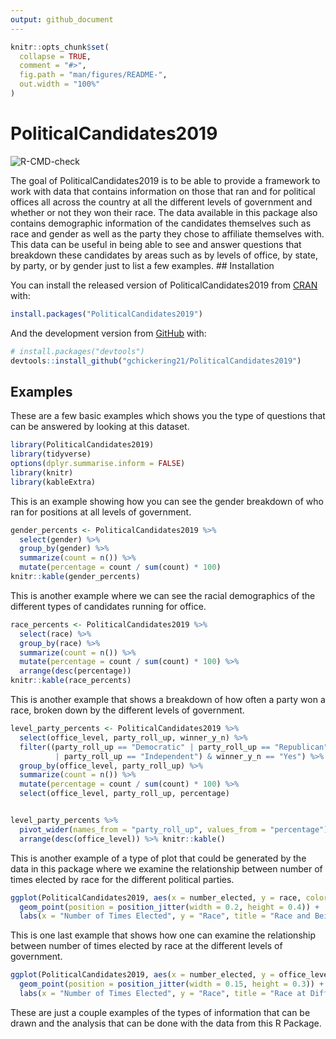 ```yaml
---
output: github_document
---
```


<!-- README.md is generated from README.Rmd. Please edit that file -->

```r
knitr::opts_chunk$set(
  collapse = TRUE,
  comment = "#>",
  fig.path = "man/figures/README-",
  out.width = "100%"
)
```

# PoliticalCandidates2019

<!-- badges: start -->
![R-CMD-check](https://github.com/gchickering21/PoliticalCandidates2019/workflows/R-CMD-check/badge.svg)
<!-- badges: end -->

The goal of PoliticalCandidates2019 is to be able to provide a framework to work with data that contains information on those that ran and for political offices all across the country at all the different levels of government and whether or not they won their race. The data available in this package also contains demographic information of the candidates themselves such as race and gender as well as the party they chose to affiliate themselves with. This data can be useful in being able to see and answer questions that breakdown these candidates by areas such as by levels of office, by state, by party, or by gender just to list a few examples.
## Installation

You can install the released version of PoliticalCandidates2019 from [CRAN](https://CRAN.R-project.org) with:

``` r
install.packages("PoliticalCandidates2019")
```

And the development version from [GitHub](https://github.com/) with:

``` r
# install.packages("devtools")
devtools::install_github("gchickering21/PoliticalCandidates2019")
```

## Examples

These are a few basic examples which shows you the type of questions that can be answered by looking at this dataset.

```r
library(PoliticalCandidates2019)
library(tidyverse)
options(dplyr.summarise.inform = FALSE)
library(knitr)
library(kableExtra)
```

This is an example showing how you can see the gender breakdown of who ran for positions at all levels of government.
```r
gender_percents <- PoliticalCandidates2019 %>%
  select(gender) %>%
  group_by(gender) %>%
  summarize(count = n()) %>%
  mutate(percentage = count / sum(count) * 100)
knitr::kable(gender_percents)
```
 This is another example where we can see the racial demographics of the different types of candidates running for office.
```r
race_percents <- PoliticalCandidates2019 %>%
  select(race) %>%
  group_by(race) %>%
  summarize(count = n()) %>%
  mutate(percentage = count / sum(count) * 100) %>%
  arrange(desc(percentage))
knitr::kable(race_percents)
```

This is another example that shows a breakdown of how often a party won a race, broken down by the different levels of government. 

```r
level_party_percents <- PoliticalCandidates2019 %>%
  select(office_level, party_roll_up, winner_y_n) %>%
  filter((party_roll_up == "Democratic" | party_roll_up == "Republican" 
          | party_roll_up == "Independent") & winner_y_n == "Yes") %>%
  group_by(office_level, party_roll_up) %>%
  summarize(count = n()) %>%
  mutate(percentage = count / sum(count) * 100) %>%
  select(office_level, party_roll_up, percentage)


level_party_percents %>%
  pivot_wider(names_from = "party_roll_up", values_from = "percentage") %>%
  arrange(desc(office_level)) %>% knitr::kable()
```
This is another example of a type of plot that could be generated by the data in this package where we examine  the relationship between number of times elected by race for the different political parties.

```r
ggplot(PoliticalCandidates2019, aes(x = number_elected, y = race, color = party_roll_up)) +
  geom_point(position = position_jitter(width = 0.2, height = 0.4)) +
  labs(x = "Number of Times Elected", y = "Race", title = "Race and Being Elected")
```

This is one last example that shows how one can examine the relationship between number of times elected by race at the different levels of government.
```r
ggplot(PoliticalCandidates2019, aes(x = number_elected, y = office_level, color = race)) +
  geom_point(position = position_jitter(width = 0.15, height = 0.3)) +
  labs(x = "Number of Times Elected", y = "Race", title = "Race at Different Levels of Gov't")
```
These are just a couple examples of the types of information that can be drawn and the analysis that can be done with the data from this R Package.
